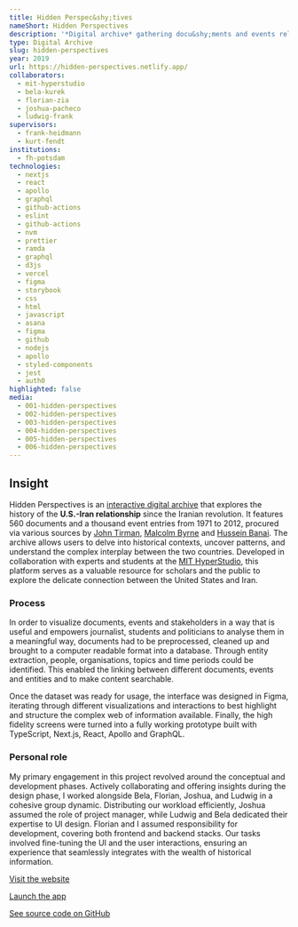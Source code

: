 ```yaml
---
title: Hidden Perspec&shy;tives
nameShort: Hidden Perspectives
description: '*Digital archive* gathering docu&shy;ments and events relating to the *U.S. – Iran* political relationship.'
type: Digital Archive
slug: hidden-perspectives
year: 2019
url: https://hidden-perspectives.netlify.app/
collaborators:
  - mit-hyperstudio
  - bela-kurek
  - florian-zia
  - joshua-pacheco
  - ludwig-frank
supervisors:
  - frank-heidmann
  - kurt-fendt
institutions:
  - fh-potsdam
technologies:
  - nextjs
  - react
  - apollo
  - graphql
  - github-actions
  - eslint
  - github-actions
  - nvm
  - prettier
  - ramda
  - graphql
  - d3js
  - vercel
  - figma
  - storybook
  - css
  - html
  - javascript
  - asana
  - figma
  - github
  - nodejs
  - apollo
  - styled-components
  - jest
  - auth0
highlighted: false
media:
  - 001-hidden-perspectives
  - 002-hidden-perspectives
  - 003-hidden-perspectives
  - 004-hidden-perspectives
  - 005-hidden-perspectives
  - 006-hidden-perspectives
---
```


## Insight

Hidden Perspectives is an [interactive digital archive](https://hidden-perspectives.netlify.app/) that explores the history of the **U.S.-Iran relationship** since the Iranian revolution. It features 560 documents and a thousand event entries from 1971 to 2012, procured via various sources by [John Tirman](http://cis.mit.edu/people/john-tirman), [Malcolm Byrne](https://nsarchive.gwu.edu/about/staff/malcolm-byrne) and [Hussein Banai](http://www.indiana.edu/~intlweb/people/facprofile/hbanai.shtml). The archive allows users to delve into historical contexts, uncover patterns, and understand the complex interplay between the two countries. Developed in collaboration with experts and students at the [MIT HyperStudio](http://hyperstudio.mit.edu/), this platform serves as a valuable resource for scholars and the public to explore the delicate connection between the United States and Iran.

### Process

In order to visualize documents, events and stakeholders in a way that is useful and empowers journalist, students and politicians to analyse them in a meaningful way, documents had to be preprocessed, cleaned up and brought to a computer readable format into a database. Through entity extraction, people, organisations, topics and time periods could be identified. This enabled the linking between different documents, events and entities and to make content searchable.

Once the dataset was ready for usage, the interface was designed in Figma, iterating through different visualizations and interactions to best highlight and structure the complex web of information available. Finally, the high fidelity screens were turned into a fully working prototype built with TypeScript, Next.js, React, Apollo and GraphQL.

### Personal role

My primary engagement in this project revolved around the conceptual and development phases. Actively collaborating and offering insights during the design phase, I worked alongside Bela, Florian, Joshua, and Ludwig in a cohesive group dynamic. Distributing our workload efficiently, Joshua assumed the role of project manager, while Ludwig and Bela dedicated their expertise to UI design. Florian and I assumed responsibility for development, covering both frontend and backend stacks. Our tasks involved fine-tuning the UI and the user interactions, ensuring an experience that seamlessly integrates with the wealth of historical information.

[Visit the website](https://hidden-perspectives.netlify.com/)

[Launch the app](https://irus.vercel.app/)

[See source code on GitHub](https://github.com/vogelino/hidden-perspectives-app)
